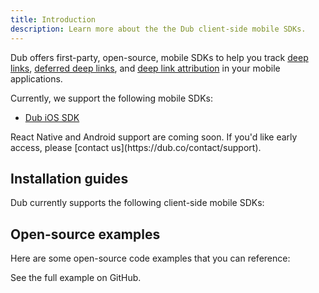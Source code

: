 ```yaml
---
title: Introduction
description: Learn more about the the Dub client-side mobile SDKs.
---
```



Dub offers first-party, open-source, mobile SDKs to help you track [deep links](/concepts/deep-links/quickstart), [deferred deep links](/concepts/deep-links/deferred-deep-linking), and [deep link attribution](/concepts/deep-links/attribution) in your mobile applications.

Currently, we support the following mobile SDKs:

- [Dub iOS SDK](https://github.com/dubinc/dub-ios)

<Note>
  React Native and Android support are coming soon. If you'd like early access, please [contact
  us](https://dub.co/contact/support).
</Note>


## Installation guides

Dub currently supports the following client-side mobile SDKs:

<InstallationGuides />

## Open-source examples

Here are some open-source code examples that you can reference:

<CardGroup cols={2}>
  <Card
    title="Swift (SwiftUI)"
    icon="github"
    href="https://github.com/dubinc/dub-ios/tree/main/Examples/SwiftUI"
    color="#333333"
  >
    See the full example on GitHub.
  </Card>
</CardGroup>
